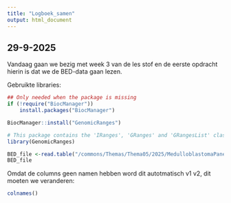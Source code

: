 ```yaml
---
title: "Logboek_samen"
output: html_document
---
```


## 29-9-2025
Vandaag gaan we bezig met week 3 van de les stof en de eerste opdracht hierin is dat we de BED-data gaan lezen.

Gebruikte libraries:
```r
## Only needed when the package is missing
if (!require("BiocManager"))
    install.packages("BiocManager")

BiocManager::install("GenomicRanges")
```

```r
# This package contains the 'IRanges', 'GRanges' and 'GRangesList' classes we will use
library(GenomicRanges)
```


```r
BED_file <-read.table("/commons/Themas/Thema05/2025/MedulloblastomaPanel/medulloblastoma_gene_panel_V3_ucsc.bed")
BED_file
```
Omdat de columns geen namen hebben word dit autotmatisch v1 v2, dit moeten we veranderen:
```r
colnames()
```

